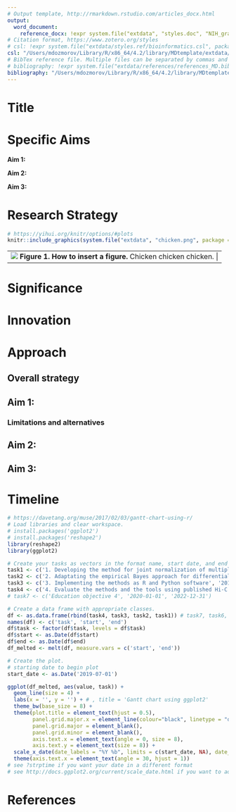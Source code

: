 ```yaml
---
# Output template, http://rmarkdown.rstudio.com/articles_docx.html
output: 
  word_document:
    reference_docx: !expr system.file("extdata", "styles.doc", "NIH_grant_style.docx", package = "MDtemplate", mustWork = TRUE)
# Citation format, https://www.zotero.org/styles
# csl: !expr system.file("extdata/styles.ref/bioinformatics.csl", package = "MDtemplate")  
csl: "/Users/mdozmorov/Library/R/x86_64/4.2/library/MDtemplate/extdata/styles.ref/bioinformatics.csl"
# BibTex reference file. Multiple files can be separated by commas and wrapped into []
# bibliography: !expr system.file("extdata/references/references_MD.bib", package = "MDtemplate")
bibliography: "/Users/mdozmorov/Library/R/x86_64/4.2/library/MDtemplate/extdata/references/references_MD.bib"
---
```


# Title

# Specific Aims

**Aim 1:**

**Aim 2:**

**Aim 3:**

# Research Strategy

```r
# https://yihui.org/knitr/options/#plots
knitr::include_graphics(system.file("extdata", "chicken.png", package = "MDtemplate"))
```

+-------+
| ![](`r system.file("extdata", "chicken.png", package = "MDtemplate")`) |  
| **Figure 1. How to insert a figure.** Chicken chicken chicken. |
+-------+

# Significance

# Innovation

# Approach 

## Overall strategy

## Aim 1: 

### Limitations and alternatives

## Aim 2: 

## Aim 3: 

# Timeline

```r
# https://davetang.org/muse/2017/02/03/gantt-chart-using-r/
# Load libraries and clear workspace.
# install.packages('ggplot2')
# install.packages('reshape2')
library(reshape2)
library(ggplot2)

# Create your tasks as vectors in the format name, start date, and end date.
task1 <- c('1. Developing the method for joint normalization of multiple Hi-C datasets',  '2019-07-01', '2020-06-30')
task2 <- c('2. Adaptating the empirical Bayes approach for differential analysis of multiple Hi-C datasets',  '2019-07-01', '2022-06-30')
task3 <- c('3. Implementing the methods as R and Python software', '2019-07-01', '2023-06-30')
task4 <- c('4. Evaluate the methods and the tools using published Hi-C data',  '2021-07-01', '2023-06-30')
# task7 <- c('Education objective 4', '2020-01-01', '2022-12-31')

# Create a data frame with appropriate classes.
df <- as.data.frame(rbind(task4, task3, task2, task1)) # task7, task6, task5, 
names(df) <- c('task', 'start', 'end')
df$task <- factor(df$task, levels = df$task)
df$start <- as.Date(df$start)
df$end <- as.Date(df$end)
df_melted <- melt(df, measure.vars = c('start', 'end'))

# Create the plot.
# starting date to begin plot
start_date <- as.Date('2019-07-01')

ggplot(df_melted, aes(value, task)) + 
  geom_line(size = 4) +
  labs(x = '', y = '') + # , title = 'Gantt chart using ggplot2'
  theme_bw(base_size = 8) +
  theme(plot.title = element_text(hjust = 0.5),
        panel.grid.major.x = element_line(colour="black", linetype = "dashed"),
        panel.grid.major = element_blank(),
        panel.grid.minor = element_blank(),
        axis.text.x = element_text(angle = 0, size = 8),
        axis.text.y = element_text(size = 8)) +
  scale_x_date(date_labels = "%Y %b", limits = c(start_date, NA), date_breaks = "3 months") + #  breaks = c('2019-07-01', '2020-07-01', '2021-07-01', '2022-07-01', '2023-07-01')
  theme(axis.text.x = element_text(angle = 30, hjust = 1))
# see ?strptime if you want your date in a different format
# see http://docs.ggplot2.org/current/scale_date.html if you want to adjust the x-axis
```

# References
